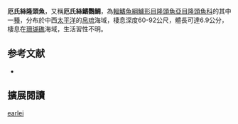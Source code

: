 {{Speciesbox
| name = 厄氏絲隆頭魚
| status = LC
| status_system = IUCN3.1
| genus = Cirrhilabrus
| species = earlei
| authority = Randall & Pyle, 2001
| synonyms = 
}}

'''厄氏絲隆頭魚'''，又稱'''厄氏絲鰭鸚鯛'''，為[[輻鰭魚綱|輻鰭魚綱]][[鱸形目|鱸形目]][[隆頭魚亞目|隆頭魚亞目]][[隆頭魚科|隆頭魚科]]的其中一[[種|種]]，分布於中西[[太平洋|太平洋]]的[[帛琉|帛琉]]海域，棲息深度60-92公尺，體長可達6.9公分，棲息在[[珊瑚礁|珊瑚礁]]海域，生活習性不明。
==参考文献==
*{{FishBase_species|genus=Cirrhilabrus|species=earlei|year=2013|month=7}}
== 擴展閱讀 ==
{{refbegin}}
{{wikispecies-inline|Cirrhilabrus earlei|厄氏絲隆頭魚}}
{{refend}}
{{Taxonbar|from=Q2627440}}

[[Category:絲隆頭魚屬|earlei]]


{{鱸形目小作品}}